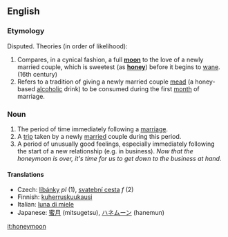 ==English==

===Etymology===
Disputed.  Theories (in order of likelihood):
# Compares, in a cynical fashion, a full '''[[moon]]''' to the love of a newly married couple, which is sweetest (as '''[[honey]]''') before it begins to [[wane]].  (16th century)
# Refers to a tradition of giving a newly married couple [[mead]] (a honey-based [[alcoholic]] drink) to be consumed during the first [[month]] of marriage.

===Noun===
# The period of time immediately following a [[marriage]].
# A [[trip]] taken by a newly [[marry|married]] couple during this period.
# A period of unusually good feelings, especially immediately following the start of a new relationship (e.g. in business).  ''Now that the honeymoon is over, it's time for us to get down to the business at hand.''

====Translations====

*Czech: [[líbánky]] ''pl'' (1), [[svatební cesta]] ''f'' (2)
*Finnish: [[kuherruskuukausi]]
*Italian: [[luna di miele]]
*Japanese: [[蜜月]] (mitsugetsu), [[ハネムーン]] (hanemun)
[[it:honeymoon]]